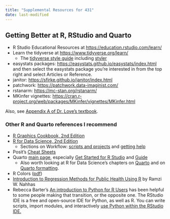 ```yaml
---
title: "Supplemental Resources for 431"
date: last-modified
---
```


## Getting Better at R, RStudio and Quarto

- R Studio Educational Resources at <https://education.rstudio.com/learn/>
- Learn the tidyverse at <https://www.tidyverse.org/learn/>
  - The [tidyverse style guide](https://style.tidyverse.org/) including [styler](https://styler.r-lib.org/)
- easystats packages: <https://easystats.github.io/easystats/index.html> and then select the easystats package you’re interested in from the top right and select Articles or Reference.
- janitor: <https://sfirke.github.io/janitor/index.html>
- patchwork: <https://patchwork.data-imaginist.com/>
- rstanarm: <https://mc-stan.org/rstanarm/>
- MKinfer vignettes: <https://cran.r-project.org/web/packages/MKinfer/vignettes/MKinfer.html>

Also, see [Appendix A of Dr. Love's textbook](https://thomaselove.github.io/431-book/package_info.html).

### Other R and Quarto references I recommend

- [R Graphics Cookbook, 2nd Edition](https://r-graphics.org/)
- [R for Data Science, 2nd Edition](https://r4ds.hadley.nz/)
  - Sections on Workflow: [scripts and projects](https://r4ds.hadley.nz/workflow-scripts) and [getting help](https://r4ds.hadley.nz/workflow-help)
- Posit's [Cheat Sheets](https://posit.co/resources/cheatsheets/)
- Quarto [main page](https://quarto.org/), especially [Get Started for R Studio](https://quarto.org/docs/get-started/hello/rstudio.html) and [Guide](https://quarto.org/docs/guide/https://quarto.org/docs/guide/)
  - Also worth looking at R for Data Science's chapters on [Quarto](https://r4ds.hadley.nz/quarto) and on [Quarto formatting](https://r4ds.hadley.nz/quarto-formats).
- R Colors ([pdf](http://www.stat.columbia.edu/~tzheng/files/Rcolor.pdf))
- [Introduction to Regression Methods for Public Health Using R](https://bookdown.org/rwnahhas/RMPH/) by Ramzi W. Nahhas
- Rebecca Barter's [An introduction to Python for R Users](https://rebeccabarter.com/blog/2023-09-11-from_r_to_python) has been helpful to some people making that transition, or the opposite one. The RStudio IDE is a free and open-source IDE for Python, as well as R. You can write scripts, import modules, and interactively [use Python within the RStudio IDE.](https://posit.co/blog/three-ways-to-program-in-python-with-rstudio/)


